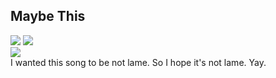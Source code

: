 <div className="m-5 p-5 bg-pink-300 rounded-md shadow-sm">

<h2 className="text-2xl font-bold mb-4 text-white">Maybe This</h2>

<div class="grid grid-rows-1 grid-flow-col gap-4">
  <div class="row-span-3 gap-2">
    <img src="https://mj-gallery.com/dbc6b847-35f6-4231-9925-934d08fa00c7/grid_0.png" />
    <img
      className="mt-4"
      src="https://mj-gallery.com/7e25c002-dc37-463d-9568-8fd00f334d62/grid_0.png"
    />
  </div>
  <div class="col-span-2 ...">
    <img src="https://mj-gallery.com/a24f1cd0-bd09-4c9a-9af0-4df31bbf2f6f/grid_0.png" />
  </div>
  <div>I wanted this song to be not lame. So I hope it's not lame. Yay.</div>
</div>

</div>
